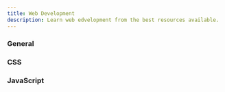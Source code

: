 ```yaml
---
title: Web Development
description: Learn web edvelopment from the best resources available.
---
```


### General

<Cards>
  <CustomCard
    title="codecademy"
    href="https://www.codecademy.com/"
    description="Learn the technical skills to get the job you want. Join over 50 million people choosing Codecademy to start a new career (or advance in their current one)."
    icon="/resources/learnwebdev/codecademy.png"
  />
  <CustomCard
    title="freeCodeCamp"
    href="https://www.freecodecamp.org/"
    description="Learn to Code — For Free"
    icon="/resources/learnwebdev/freecodecamp.png"
  />
  <CustomCard
    title="MDN Web Docs"
    href="https://developer.mozilla.org/en-US/"
    description="The MDN Web Docs site provides information about Open Web technologies including HTML, CSS, and APIs for both Web sites and progressive web apps."
    icon="/resources/learnwebdev/mdn.png"
  />
  <CustomCard
    title="SoloLearn"
    href="https://www.sololearn.com/en/"
    description="Join Now to learn the basics or advance your existing skills"
    icon="/resources/learnwebdev/sololearn.png"
  />
  <CustomCard
    title="The Odin Project"
    href="https://theodinproject.com/"
    description="The Odin Project empowers aspiring web developers to learn together for free"
    icon="/resources/learnwebdev/top.png"
  />
  <CustomCard
    title="W3Schools"
    href="https://www.w3schools.com/"
    description="HTML, Python, CSS, SQL, JavaScript, How to, PHP, Java, C, C++, C#, jQuery, Bootstrap, Colors, W3.CSS, XML, MySQL, Icons, NodeJS, React, Graphics, Angular, R, AI, Git, Data Science, Code Game, Tutorials, Programming, Web Development, Training, Learning, Quiz, Exercises, Courses, Lessons, References, Examples, Learn to code, Source code, Demos, Tips, Website"
    icon="/resources/learnwebdev/w3schools.png"
  />
</Cards>

### CSS

<Cards>
  <CustomCard
    title="CSS Grid"
    href="https://cssgrid.io/"
    description="Learn all about CSS Grid with Wes Bos in this free video series!"
    icon="/resources/learnwebdev/css-grid.png"
  />
  <CustomCard
    title="CSS Reference"
    href="https://cssreference.io/"
    description="CSS Reference is a free visual guide to CSS. It features the most popular properties, and explains them with illustrated and animated examples."
    icon="/resources/learnwebdev/cssreference.png"
  />
  <CustomCard
    title="Flexbox CheatSheet"
    href="https://darekkay.com/flexbox-cheatsheet/"
    description="A visual overview of CSS Flexbox properties and values."
    icon="/resources/learnwebdev/css-cheatsheet.ico"
  />
  <CustomCard
    title="Flexbox Froggy"
    href="https://flexboxfroggy.com/"
    description="A game for learning CSS flexbox."
    icon="/resources/learnwebdev/flexboxfroggy.svg"
  />
</Cards>

### JavaScript

<Cards>
  <CustomCard
    title="The Modern JavaScript Tutorial"
    href="https://javascript.info/?rel=ca-resources.vercel.app"
    description="How it's done now. From the basics to advanced topics with simple, but detailed explanations."
    icon="/resources/learnwebdev/javascript-info.png"
  />
</Cards>
